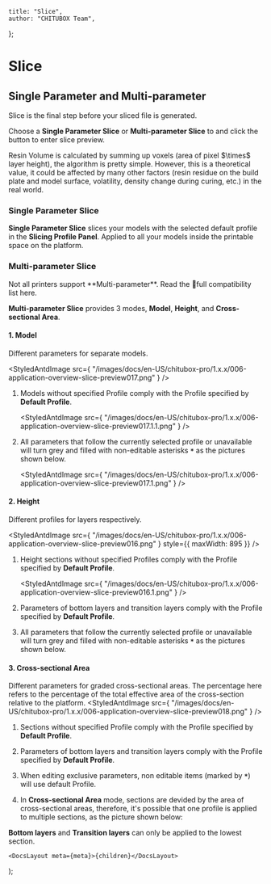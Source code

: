 
	title: "Slice",
	author: "CHITUBOX Team",
};

# Slice

## Single Parameter and Multi-parameter

Slice is the final step before your sliced file is generated.

Choose a **Single Parameter Slice** or **Multi-parameter Slice** to and click the button to enter slice preview.

<ImageContainer>
	<StyledAntdImage
		src={
			"/images/docs/en-US/chitubox-pro/1.x.x/006-application-overview-slice-preview001.png"
		}
	/>
</ImageContainer>

<ImageContainer>
	<StyledAntdImage
		src={
			"/images/docs/en-US/chitubox-pro/1.x.x/006-application-overview-slice-preview002.png"
		}
		style={{ maxWidth: 895 }}
	/>
</ImageContainer>

<Admonition type="note">
	Resin Volume is calculated by summing up voxels (area of pixel $\times$
	layer height), the algorithm is pretty simple. However, this is a
	theoretical value, it could be affected by many other factors (resin residue
	on the build plate and model surface, volatility, density change during
	curing, etc.) in the real world.
</Admonition>

### Single Parameter Slice

**Single Parameter Slice** slices your models with the selected default profile in the **Slicing Profile Panel**. Applied to all your models inside the printable space on the platform.

### Multi-parameter Slice

<Admonition type="note">
	Not all printers support **Multi-parameter**. Read the <SpanA href="https://wkhvloo2kw.feishu.cn/docx/Q5nbdGSnfo5EbAxgEwKccN0Rnxe"> 📃full compatibility list </SpanA> here.
</Admonition>

**Multi-parameter Slice** provides 3 modes, **Model**, **Height**, and **Cross-sectional Area**.

#### 1. Model

Different parameters for separate models. <br />

<StyledAntdImage
	src={
		"/images/docs/en-US/chitubox-pro/1.x.x/006-application-overview-slice-preview017.png"
	}
/>

1. Models without specified Profile comply with the Profile specified by **Default Profile**.

	<StyledAntdImage
		src={
			"/images/docs/en-US/chitubox-pro/1.x.x/006-application-overview-slice-preview017.1.1.png"
		}
	/>

1. All parameters that follow the currently selected profile or unavailable will turn grey and filled with non-editable asterisks **`*`** as the pictures shown below.

	<StyledAntdImage
		src={
			"/images/docs/en-US/chitubox-pro/1.x.x/006-application-overview-slice-preview017.1.png"
		}
	/>

#### 2. Height

Different profiles for layers respectively.

<StyledAntdImage
	src={
		"/images/docs/en-US/chitubox-pro/1.x.x/006-application-overview-slice-preview016.png"
	}
	style={{ maxWidth: 895 }}
/>

1. Height sections without specified Profiles comply with the Profile specified by **Default Profile**.

	<StyledAntdImage
		src={
			"/images/docs/en-US/chitubox-pro/1.x.x/006-application-overview-slice-preview016.1.png"
		}
	/>

1. Parameters of bottom layers and transition layers comply with the Profile specified by **Default Profile**.

1. All parameters that follow the currently selected profile or unavailable will turn grey and filled with non-editable asterisks **`*`** as the pictures shown below.

	<ImageContainer>
		<StyledAntdImage
			src={
				"/images/docs/en-US/chitubox-pro/1.x.x/006-application-overview-slice-preview016.2.png"
			}
		/>
	</ImageContainer>

	<ImageContainer>
		<StyledAntdImage
			src={
				"/images/docs/en-US/chitubox-pro/1.x.x/006-application-overview-slice-preview016.3.png"
			}
		/>
	</ImageContainer>

#### 3. Cross-sectional Area

Different parameters for graded cross-sectional areas. The percentage here refers to the percentage of the total effective area of the cross-section relative to the platform.
<StyledAntdImage
	src={
		"/images/docs/en-US/chitubox-pro/1.x.x/006-application-overview-slice-preview018.png"
	}
/>

1. Sections without specified Profile comply with the Profile specified by **Default Profile**.

1. Parameters of bottom layers and transition layers comply with the Profile specified by **Default Profile**.

1. When editing exclusive parameters, non editable items (marked by **`*`**) will use default Profile.

	<ImageContainer>
		<StyledAntdImage
			src={
				"/images/docs/en-US/chitubox-pro/1.x.x/006-application-overview-slice-preview019.png"
			}
		/>
	</ImageContainer>

	<ImageContainer>
		<StyledAntdImage
			src={
				"/images/docs/en-US/chitubox-pro/1.x.x/006-application-overview-slice-preview020.png"
			}
		/>
	</ImageContainer>

1. In **Cross-sectional Area** mode, sections are devided by the area of cross-sectional areas, therefore, it's possible that one profile is applied to multiple sections, as the picture shown below:

	<ImageContainer>
		<StyledAntdImage
			src={
				"/images/docs/en-US/chitubox-pro/1.x.x/006-application-overview-slice-preview018.1.svg"
			}
			style={{ maxWidth: "70%" }}
		/>
	</ImageContainer>

**Bottom layers** and **Transition layers** can only be applied to the lowest section.

	<DocsLayout meta={meta}>{children}</DocsLayout>
);